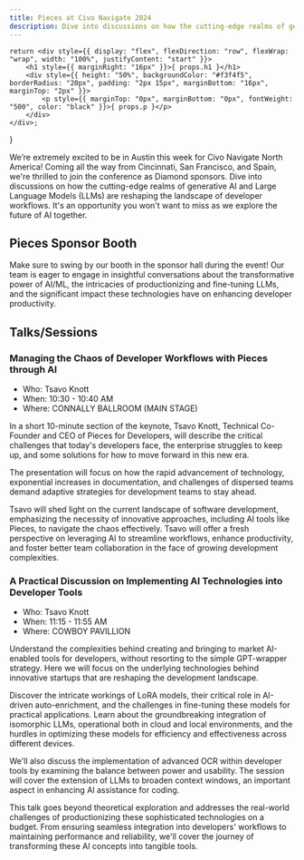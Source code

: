 ```yaml
---
title: Pieces at Civo Navigate 2024
description: Dive into discussions on how the cutting-edge realms of generative AI and Large Language Models (LLMs) are reshaping the landscape of developer workflows. It's an opportunity you won't want to miss as we explore the future of AI together.
---
```


    return <div style={{ display: "flex", flexDirection: "row", flexWrap: "wrap", width: "100%", justifyContent: "start" }}>
        <h1 style={{ marginRight: "16px" }}>{ props.h1 }</h1>
        <div style={{ height: "50%", backgroundColor: "#f3f4f5", borderRadius: "20px", padding: "2px 15px", marginBottom: "16px", marginTop: "2px" }}>
            <p style={{ marginTop: "0px", marginBottom: "0px", fontWeight: "500", color: "black" }}>{ props.p }</p>
        </div>
    </div>;
}


<EventHeader p="February 20th, 2024" h1="Visit Pieces For Developers at Civo Navigate NA ‘24 in Austin, TX"></EventHeader>

We’re extremely excited to be in Austin this week for Civo Navigate North America! Coming all the way from Cincinnati, San Francisco, and Spain, we're thrilled to join the conference as Diamond sponsors. Dive into discussions on how the cutting-edge realms of generative AI and Large Language Models (LLMs) are reshaping the landscape of developer workflows. It's an opportunity you won't want to miss as we explore the future of AI together.

## Pieces Sponsor Booth

Make sure to swing by our booth in the sponsor hall during the event! Our team is eager to engage in insightful conversations about the transformative power of AI/ML, the intricacies of productionizing and fine-tuning LLMs, and the significant impact these technologies have on enhancing developer productivity.

## Talks/Sessions

### Managing the Chaos of Developer Workflows with Pieces through AI

* Who: Tsavo Knott
* When: 10:30 - 10:40 AM
* Where: CONNALLY BALLROOM (MAIN STAGE)

In a short 10-minute section of the keynote, Tsavo Knott, Technical Co-Founder and CEO of Pieces for Developers, will describe the critical challenges that today's developers face, the enterprise struggles to keep up, and some solutions for how to move forward in this new era.

The presentation will focus on how the rapid advancement of technology, exponential increases in documentation, and challenges of dispersed teams demand adaptive strategies for development teams to stay ahead.

Tsavo will shed light on the current landscape of software development, emphasizing the necessity of innovative approaches, including AI tools like Pieces, to navigate the chaos effectively. Tsavo will offer a fresh perspective on leveraging AI to streamline workflows, enhance productivity, and foster better team collaboration in the face of growing development complexities.

### A Practical Discussion on Implementing AI Technologies into Developer Tools

* Who: Tsavo Knott
* When: 11:15 - 11:55 AM
* Where: COWBOY PAVILLION

Understand the complexities behind creating and bringing to market AI-enabled tools for developers, without resorting to the simple GPT-wrapper strategy. Here we will focus on the underlying technologies behind innovative startups that are reshaping the development landscape.

Discover the intricate workings of LoRA models, their critical role in AI-driven auto-enrichment, and the challenges in fine-tuning these models for practical applications. Learn about the groundbreaking integration of isomorphic LLMs, operational both in cloud and local environments, and the hurdles in optimizing these models for efficiency and effectiveness across different devices.

We'll also discuss the implementation of advanced OCR within developer tools by examining the balance between power and usability. The session will cover the extension of LLMs to broaden context windows, an important aspect in enhancing AI assistance for coding.

This talk goes beyond theoretical exploration and addresses the real-world challenges of productionizing these sophisticated technologies on a budget. From ensuring seamless integration into developers' workflows to maintaining performance and reliability, we'll cover the journey of transforming these AI concepts into tangible tools.
